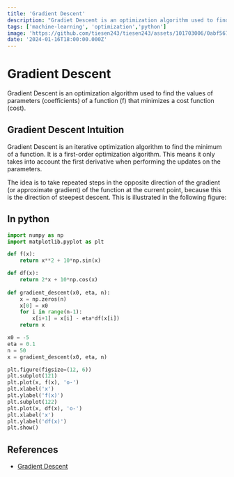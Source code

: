 ```yaml
---
title: 'Gradient Descent'
description: "Gradiet Descent is an optimization algorithm used to find the values of parameters (coefficients) of a function (f) that minimizes a cost function (cost)."
tags: ['machine-learning', 'optimization','python']
image: 'https://github.com/tiesen243/tiesen243/assets/101703006/0abf567c-2d5f-4947-95ba-465b26ef7bb1'
date: '2024-01-16T18:00:00.000Z'
---
```


# Gradient Descent

Gradient Descent is an optimization algorithm used to find the values of parameters (coefficients) of a function (f) that minimizes a cost function (cost).

## Gradient Descent Intuition

Gradient Descent is an iterative optimization algorithm to find the minimum of a function. It is a first-order optimization algorithm. This means it only takes into account the first derivative when performing the updates on the parameters.

The idea is to take repeated steps in the opposite direction of the gradient (or approximate gradient) of the function at the current point, because this is the direction of steepest descent. This is illustrated in the following figure:

## In python

```python
import numpy as np
import matplotlib.pyplot as plt

def f(x):
    return x**2 + 10*np.sin(x)

def df(x):
    return 2*x + 10*np.cos(x)
    
def gradient_descent(x0, eta, n):
    x = np.zeros(n)
    x[0] = x0
    for i in range(n-1):
        x[i+1] = x[i] - eta*df(x[i])
    return x

x0 = -5
eta = 0.1
n = 50
x = gradient_descent(x0, eta, n)

plt.figure(figsize=(12, 6))
plt.subplot(121)
plt.plot(x, f(x), 'o-')
plt.xlabel('x')
plt.ylabel('f(x)')
plt.subplot(122)
plt.plot(x, df(x), 'o-')
plt.xlabel('x')
plt.ylabel('df(x)')
plt.show()
```


## References

- [Gradient Descent](https://en.wikipedia.org/wiki/Gradient_descent)
